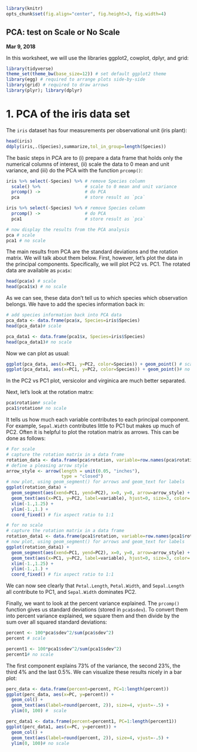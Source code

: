 ```r
library(knitr)
opts_chunk$set(fig.align="center", fig.height=3, fig.width=4)
```
## PCA: test on Scale or No Scale
**Mar 9, 2018**

In this worksheet, we will use the libraries ggplot2, cowplot, dplyr, and grid:
```r
library(tidyverse)
theme_set(theme_bw(base_size=12)) # set default ggplot2 theme
library(egg) # required to arrange plots side-by-side
library(grid) # required to draw arrows
library(plyr); library(dplyr)
```


# 1. PCA of the iris data set

The `iris` dataset has four measurements per observational unit (iris plant):
```r
head(iris)
ddply(iris,.(Species),summarize,tol_in_group=length(Species))
```

The basic steps in PCA are to (i) prepare a data frame that holds only the numerical columns of interest, (ii) scale the data to 0 mean and unit variance, and (iii) do the PCA with the function `prcomp()`:
```r
iris %>% select(-Species) %>% # remove Species column
  scale() %>%                 # scale to 0 mean and unit variance
  prcomp() ->                 # do PCA
  pca                         # store result as `pca`

iris %>% select(-Species) %>% # remove Species column
  prcomp() ->                 # do PCA
  pca1                        # store result as `pca`

# now display the results from the PCA analysis
pca # scale
pca1 # no scale
```
The main results from PCA are the standard deviations and the rotation matrix. We will talk about them below. First, however, let's plot the data in the principal components. Specifically, we will plot PC2 vs. PC1. The rotated data are available as `pca$x`:
```r
head(pca$x) # scale
head(pca1$x) # no scale
```
As we can see, these data don't tell us to which species which observation belongs. We have to add the species information back in:
```r
# add species information back into PCA data
pca_data <- data.frame(pca$x, Species=iris$Species)
head(pca_data)# scale

pca_data1 <- data.frame(pca1$x, Species=iris$Species)
head(pca_data1)# no scale
```
Now we can plot as usual:
```r
ggplot(pca_data, aes(x=PC1, y=PC2, color=Species)) + geom_point() # scale
ggplot(pca_data1, aes(x=PC1, y=PC2, color=Species)) + geom_point()# no scale
```
In the PC2 vs PC1 plot, versicolor and virginica are much better separated.

Next, let's look at the rotation matrx:
```r
pca$rotation# scale
pca1$rotation# no scale
```
It tells us how much each variable contributes to each principal component. For example, `Sepal.Width` contributes little to PC1 but makes up much of PC2. Often it is helpful to plot the rotation matrix as arrows. This can be done as follows:
```r
# For scale
# capture the rotation matrix in a data frame
rotation_data <- data.frame(pca$rotation, variable=row.names(pca$rotation))
# define a pleasing arrow style
arrow_style <- arrow(length = unit(0.05, "inches"),
                     type = "closed")
# now plot, using geom_segment() for arrows and geom_text for labels
ggplot(rotation_data) + 
  geom_segment(aes(xend=PC1, yend=PC2), x=0, y=0, arrow=arrow_style) + 
  geom_text(aes(x=PC1, y=PC2, label=variable), hjust=0, size=3, color='red') + 
  xlim(-1.,1.25) + 
  ylim(-1.,1.) +
  coord_fixed() # fix aspect ratio to 1:1

# for no scale
# capture the rotation matrix in a data frame
rotation_data1 <- data.frame(pca1$rotation, variable=row.names(pca1$rotation))
# now plot, using geom_segment() for arrows and geom_text for labels
ggplot(rotation_data1) + 
  geom_segment(aes(xend=PC1, yend=PC2), x=0, y=0, arrow=arrow_style) + 
  geom_text(aes(x=PC1, y=PC2, label=variable), hjust=0, size=3, color='red') + 
  xlim(-1.,1.25) + 
  ylim(-1.,1.) +
  coord_fixed() # fix aspect ratio to 1:1
```
We can now see clearly that `Petal.Length`, `Petal.Width`, and `Sepal.Length` all contribute to PC1, and `Sepal.Width` dominates PC2.


Finally, we want to look at the percent variance explained. The `prcomp()` function gives us standard deviations (stored in `pca$sdev`). To convert them into percent variance explained, we square them and then divide by the sum over all squared standard deviations:
```r
percent <- 100*pca$sdev^2/sum(pca$sdev^2)
percent # scale

percent1 <- 100*pca1$sdev^2/sum(pca1$sdev^2)
percent1# no scale
```
The first component explains 73% of the variance, the second 23%, the third 4% and the last 0.5%.
We can visualize these results nicely in a bar plot:
```r
perc_data <- data.frame(percent=percent, PC=1:length(percent))
ggplot(perc_data, aes(x=PC, y=percent)) + 
  geom_col() + 
  geom_text(aes(label=round(percent, 2)), size=4, vjust=-.5) + 
  ylim(0, 100) #  scale

perc_data1 <- data.frame(percent=percent1, PC=1:length(percent1))
ggplot(perc_data1, aes(x=PC, y=percent)) + 
  geom_col() + 
  geom_text(aes(label=round(percent, 2)), size=4, vjust=-.5) + 
  ylim(0, 100)# no scale
```
